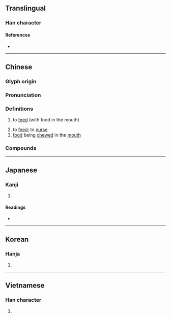 {{character info/new}}
==Translingual==

===Han character===
{{Han char|rn=30|rad=口|as=07|sn=10|four=63027|canj=RIJB|ids=⿰口甫}}

====References====
* {{Han ref|kx=0191.110|dkj=03676|dj=0410.240|hdz=10626.070|uh=54FA|ud=21754|bh=ADF7|bd=44535}}

----

==Chinese==
{{zh-forms}}

===Glyph origin===
{{Han etym}}

===Pronunciation===
{{zh-pron
|m=bǔ
|c=bou6,bou1
|h=pfs=
|md=
|mn=pō͘/zz:pó͘
|w=
|mc=y
|oc=y
|cat=v,n
}}

===Definitions===
{{zh-hanzi}}

# {{lb|zh|of birds}} to [[feed]] (with food in the mouth)
# to [[feed]]; to [[nurse]]
# [[food]] being [[chew]]ed in the [[mouth]]

===Compounds===
{{zh-der|哺乳綱|哺乳動物|哺養|吐哺捉髮|哺乳類|慈烏反哺|反哺|哺鷇|嗷嗷待哺|周公吐哺|慈烏返哺|哺育袋|吐哺待賢|哺食|哺雞|哺坊|哺乳|咽哺|哺乳器|含哺鼓腹|吐哺握髮|吐哺|哺育|乳哺|撮哺|握髮吐哺|烏哺|鼓腹含哺|輟食吐哺|返哺}}

----

==Japanese==

===Kanji===
{{ja-kanji|grade=c|rs=口07}}

# {{defn|lang=ja|sort=口07}}

====Readings====
* {{ja-readings|goon=[[ぶ]] (bu)|kanon=[[ほ]] (ho)|kun=[[ふくむ]] (fukumu), [[はぐくむ]] (hagukumu)}}

----

==Korean==

===Hanja===
{{ko-hanja|hangeul=포|rv=po|mr=p'o}}

# {{defn|lang=ko|sort=口07}}

----

==Vietnamese==

===Han character===
{{vi-hantu|[[bộ]], [[phô]], [[bô]], [[bu]], [[bú]], [[bụ]], [[pho]], [[phò]]|rs=口07}}

# {{defn|lang=vi|sort=口07}}
